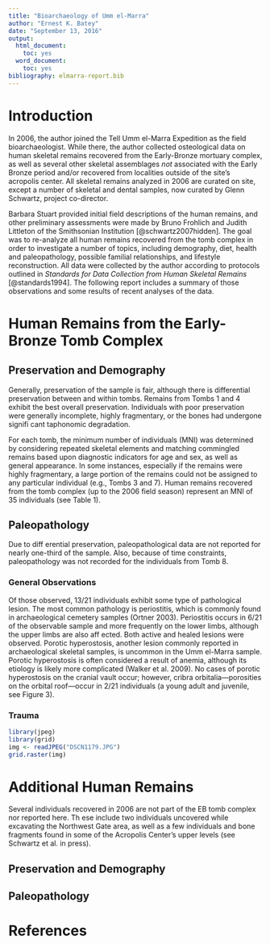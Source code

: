 ```yaml
---
title: "Bioarchaeology of Umm el-Marra"
author: "Ernest K. Batey"
date: "September 13, 2016"
output:
  html_document:
    toc: yes
  word_document:
    toc: yes
bibliography: elmarra-report.bib
---
```


# Introduction

In 2006, the author joined the Tell Umm el-Marra Expedition as the field bioarchaeologist. While there, the author collected osteological data on human skeletal remains recovered from the Early-Bronze mortuary complex, as well as several other skeletal assemblages *not* associated with the Early Bronze period and/or recovered from localities outside of the site's acropolis center. All skeletal remains analyzed in 2006 are curated on site, except a number of skeletal and dental samples, now curated by Glenn Schwartz, project co-director.

Barbara Stuart provided initial field descriptions of the human remains, and other preliminary assessments were made by Bruno Frohlich and Judith Littleton of the Smithsonian Institution [@schwartz2007hidden]. The goal was to re-analyze all human remains recovered from the tomb complex in order to investigate a number of topics, including demography, diet, health and paleopathology, possible familial relationships, and lifestyle reconstruction. All data were collected by the author according to protocols outlined in *Standards for Data Collection from Human Skeletal Remains* [@standards1994]. The following report includes a summary of those observations and some results of recent analyses of the data.

# Human Remains from the Early-Bronze Tomb Complex

## Preservation and Demography

Generally, preservation of the sample is fair, although there is differential preservation between and within tombs. Remains from Tombs 1 and 4 exhibit the best overall preservation. Individuals with poor preservation were generally incomplete, highly fragmentary, or the bones had undergone signifi cant taphonomic degradation.

For each tomb, the minimum number of individuals (MNI) was determined by considering repeated skeletal elements and matching commingled remains based upon diagnostic indicators for age and sex, as well as general appearance. In some instances, especially if the remains were highly fragmentary, a large portion of the remains could not be assigned to any particular individual (e.g., Tombs 3 and 7). Human remains recovered from the tomb complex (up to the 2006 field season) represent an MNI of 35 individuals (see Table 1).

## Paleopathology

Due to diff erential preservation, paleopathological data are not reported for nearly one-third of the sample. Also, because of time constraints, paleopathology was not recorded for the individuals from Tomb 8. 

### General Observations

Of those observed, 13/21 individuals exhibit some type of pathological lesion. The most common pathology is periostitis, which is commonly found in archaeological cemetery samples (Ortner 2003). Periostitis occurs in 6/21 of the observable sample and more frequently on the lower limbs, although the upper limbs are also aff ected. Both active and healed lesions were observed. Porotic hyperostosis, another lesion commonly reported in archaeological skeletal samples, is uncommon in the Umm el-Marra sample. Porotic hyperostosis is often considered a result of anemia, although its etiology is likely more complicated (Walker et al. 2009). No cases of porotic hyperostosis on the cranial vault occur; however, cribra orbitalia—porosities on the orbital roof—occur in 2/21 individuals (a young adult and juvenile, see Figure 3).

### Trauma

```r
library(jpeg)
library(grid)
img <- readJPEG("DSCN1179.JPG")
grid.raster(img)
```



# Additional Human Remains

Several individuals recovered in 2006 are not part of the EB tomb complex nor reported here. Th ese include two individuals uncovered while excavating the Northwest Gate area, as well as a few individuals and bone fragments found in some of the Acropolis Center’s upper levels (see Schwartz et al. in press).

## Preservation and Demography

## Paleopathology





# References

